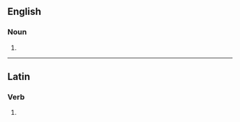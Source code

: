 ==English==

===Noun===
{{head|en|noun plural form}}

# {{plural of|cline|lang=en}}

----

==Latin==

===Verb===
{{la-verb-form|clīnēs}}

# {{inflection of|clīnō||2|s|pres|actv|subj|lang=la}}